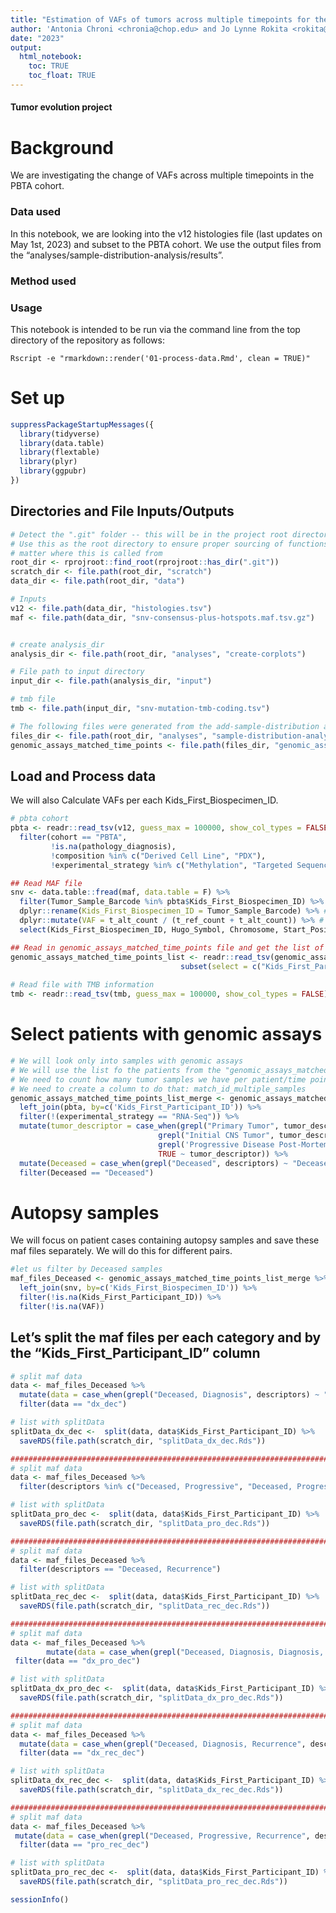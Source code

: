 ```yaml
---
title: "Estimation of VAFs of tumors across multiple timepoints for the PBTA Cohort"
author: 'Antonia Chroni <chronia@chop.edu> and Jo Lynne Rokita <rokita@chop.edu> for D3B'
date: "2023"
output:
  html_notebook:
    toc: TRUE
    toc_float: TRUE
---
```



#### Tumor evolution project 

# Background
We are investigating the change of VAFs across multiple timepoints in the PBTA cohort.

### Data used 
In this notebook, we are looking into the v12 histologies file (last updates on May 1st, 2023) and subset to the PBTA cohort.
We use the output files from the "analyses/sample-distribution-analysis/results".

### Method used 


### Usage

This notebook is intended to be run via the command line from the top directory of the repository as follows:

```
Rscript -e "rmarkdown::render('01-process-data.Rmd', clean = TRUE)"
```

# Set up

```r
suppressPackageStartupMessages({
  library(tidyverse)
  library(data.table)
  library(flextable)
  library(plyr)
  library(ggpubr)
})
```

## Directories and File Inputs/Outputs

```r
# Detect the ".git" folder -- this will be in the project root directory.
# Use this as the root directory to ensure proper sourcing of functions no
# matter where this is called from
root_dir <- rprojroot::find_root(rprojroot::has_dir(".git"))
scratch_dir <- file.path(root_dir, "scratch")
data_dir <- file.path(root_dir, "data")

# Inputs
v12 <- file.path(data_dir, "histologies.tsv")
maf <- file.path(data_dir, "snv-consensus-plus-hotspots.maf.tsv.gz")


# create analysis_dir
analysis_dir <- file.path(root_dir, "analyses", "create-corplots")

# File path to input directory
input_dir <- file.path(analysis_dir, "input")

# tmb file
tmb <- file.path(input_dir, "snv-mutation-tmb-coding.tsv")

# The following files were generated from the add-sample-distribution analysis
files_dir <- file.path(root_dir, "analyses", "sample-distribution-analysis", "results")
genomic_assays_matched_time_points <- file.path(files_dir, "genomic_assays_matched_time_points.tsv")
```

## Load and Process data
We will also Calculate VAFs per each Kids_First_Biospecimen_ID.

```r
# pbta cohort
pbta <- readr::read_tsv(v12, guess_max = 100000, show_col_types = FALSE) %>%
  filter(cohort == "PBTA",
         !is.na(pathology_diagnosis),
         !composition %in% c("Derived Cell Line", "PDX"),
         !experimental_strategy %in% c("Methylation", "Targeted Sequencing")) 

## Read MAF file
snv <- data.table::fread(maf, data.table = F) %>%
  filter(Tumor_Sample_Barcode %in% pbta$Kids_First_Biospecimen_ID) %>%
  dplyr::rename(Kids_First_Biospecimen_ID = Tumor_Sample_Barcode) %>% # change the column name of the biospecimen column to match the column name from the histologies files
  dplyr::mutate(VAF = t_alt_count / (t_ref_count + t_alt_count)) %>% # calculate VAF
  select(Kids_First_Biospecimen_ID, Hugo_Symbol, Chromosome, Start_Position, Variant_Classification, VAF, HGVSc, HGVSp, HGVSp_Short) 

## Read in genomic_assays_matched_time_points file and get the list of patients
genomic_assays_matched_time_points_list <- readr::read_tsv(genomic_assays_matched_time_points, guess_max = 100000, show_col_types = FALSE) %>%
                                      subset(select = c("Kids_First_Participant_ID", "descriptors"))
  
# Read file with TMB information
tmb <- readr::read_tsv(tmb, guess_max = 100000, show_col_types = FALSE)
```

# Select patients with genomic assays

```r
# We will look only into samples with genomic assays
# We will use the list fo the patients from the "genomic_assays_matched_time_points_list" and merge to the pbta table
# We need to count how many tumor samples we have per patient/time point, if any
# We need to create a column to do that: match_id_multiple_samples
genomic_assays_matched_time_points_list_merge <- genomic_assays_matched_time_points_list %>% 
  left_join(pbta, by=c('Kids_First_Participant_ID')) %>%
  filter(!(experimental_strategy == "RNA-Seq")) %>%
  mutate(tumor_descriptor = case_when(grepl("Primary Tumor", tumor_descriptor) ~ "Diagnosis",
                                 grepl("Initial CNS Tumor", tumor_descriptor) ~ "Diagnosis",
                                 grepl('Progressive Disease Post-Mortem', tumor_descriptor) ~ 'Deceased', 
                                 TRUE ~ tumor_descriptor)) %>%
  mutate(Deceased = case_when(grepl("Deceased", descriptors) ~ "Deceased")) %>%
  filter(Deceased == "Deceased") 
```

# Autopsy samples 
We will focus on patient cases containing autopsy samples and save these maf files separately.
We will do this for different pairs.


```r
#let us filter by Deceased samples
maf_files_Deceased <- genomic_assays_matched_time_points_list_merge %>% 
  left_join(snv, by=c('Kids_First_Biospecimen_ID')) %>%
  filter(!is.na(Kids_First_Participant_ID)) %>%
  filter(!is.na(VAF))
```

## Let's split the maf files per each category and by the "Kids_First_Participant_ID" column

```r
# split maf data
data <- maf_files_Deceased %>% 
  mutate(data = case_when(grepl("Deceased, Diagnosis", descriptors) ~ "dx_dec")) %>%
  filter(data == "dx_dec")

# list with splitData
splitData_dx_dec <-  split(data, data$Kids_First_Participant_ID) %>%
  saveRDS(file.path(scratch_dir, "splitData_dx_dec.Rds"))

##########################################################################################
# split maf data
data <- maf_files_Deceased %>% 
  filter(descriptors %in% c("Deceased, Progressive", "Deceased, Progressive, Progressive"))

# list with splitData
splitData_pro_dec <-  split(data, data$Kids_First_Participant_ID) %>%
  saveRDS(file.path(scratch_dir, "splitData_pro_dec.Rds"))

##########################################################################################
# split maf data
data <- maf_files_Deceased %>% 
  filter(descriptors == "Deceased, Recurrence")

# list with splitData
splitData_rec_dec <-  split(data, data$Kids_First_Participant_ID) %>%
  saveRDS(file.path(scratch_dir, "splitData_rec_dec.Rds"))

##########################################################################################  
# split maf data
data <- maf_files_Deceased %>% 
        mutate(data = case_when(grepl("Deceased, Diagnosis, Diagnosis, Progressive, Progressive", descriptors) ~ "dx_pro_dec")) %>%
 filter(data == "dx_pro_dec")

# list with splitData
splitData_dx_pro_dec <-  split(data, data$Kids_First_Participant_ID) %>%
  saveRDS(file.path(scratch_dir, "splitData_dx_pro_dec.Rds"))

##########################################################################################
# split maf data
data <- maf_files_Deceased %>% 
  mutate(data = case_when(grepl("Deceased, Diagnosis, Recurrence", descriptors) ~ "dx_rec_dec")) %>%
  filter(data == "dx_rec_dec")

# list with splitData
splitData_dx_rec_dec <-  split(data, data$Kids_First_Participant_ID) %>%
  saveRDS(file.path(scratch_dir, "splitData_dx_rec_dec.Rds"))

##########################################################################################
# split maf data
data <- maf_files_Deceased %>% 
 mutate(data = case_when(grepl("Deceased, Progressive, Recurrence", descriptors) ~ "pro_rec_dec")) %>%
  filter(data == "pro_rec_dec")

# list with splitData
splitData_pro_rec_dec <-  split(data, data$Kids_First_Participant_ID) %>%
  saveRDS(file.path(scratch_dir, "splitData_pro_rec_dec.Rds"))
```


```r
sessionInfo()
```
  